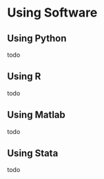 # Using Software

## Using Python

todo

## Using R

todo

## Using Matlab

todo

## Using Stata

todo